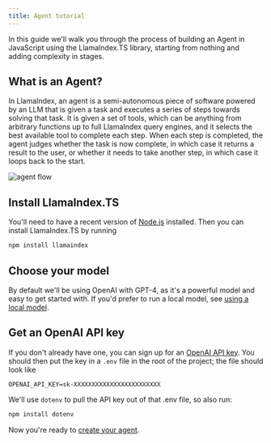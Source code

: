 ```yaml
---
title: Agent tutorial
---
```


In this guide we'll walk you through the process of building an Agent in JavaScript using the LlamaIndex.TS library, starting from nothing and adding complexity in stages.

## What is an Agent?

In LlamaIndex, an agent is a semi-autonomous piece of software powered by an LLM that is given a task and executes a series of steps towards solving that task. It is given a set of tools, which can be anything from arbitrary functions up to full LlamaIndex query engines, and it selects the best available tool to complete each step. When each step is completed, the agent judges whether the task is now complete, in which case it returns a result to the user, or whether it needs to take another step, in which case it loops back to the start.

![agent flow](./images/agent_flow.png)

## Install LlamaIndex.TS

You'll need to have a recent version of [Node.js](https://nodejs.org/en) installed. Then you can install LlamaIndex.TS by running

```bash
npm install llamaindex
```

## Choose your model

By default we'll be using OpenAI with GPT-4, as it's a powerful model and easy to get started with. If you'd prefer to run a local model, see [using a local model](local_model).

## Get an OpenAI API key

If you don't already have one, you can sign up for an [OpenAI API key](https://platform.openai.com/api-keys). You should then put the key in a `.env` file in the root of the project; the file should look like

```
OPENAI_API_KEY=sk-XXXXXXXXXXXXXXXXXXXXXXXX
```

We'll use `dotenv` to pull the API key out of that .env file, so also run:

```bash
npm install dotenv
```

Now you're ready to [create your agent](create_agent).
